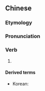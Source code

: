 {{also|上班儿}}
==Chinese==
{{zh-forms|s=上班儿|type=21}}

===Etymology===
{{zh-compound|上班|兒|to go to work|''diminutive suffix''}}

===Pronunciation===
{{zh-pron
|m=shàngbānr
|cat=v
}}

===Verb===
{{zh-verb}}

# {{cmn-erhua form of|to be on [[duty]]; to go to work; to begin one's work day; to begin one's shift}}

====Derived terms====
* Korean: {{ko-inline|쌍발|ssangbal|(''dialectal'') going to work}}